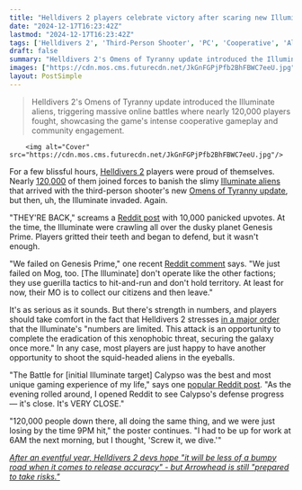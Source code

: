 ```yaml
---
title: "Helldivers 2 players celebrate victory after scaring new Illuminate invaders out of the galaxy, only for the creepy squid aliens to come running back"
date: "2024-12-17T16:23:42Z"
lastmod: "2024-12-17T16:23:42Z"
tags: ['Helldivers 2', 'Third-Person Shooter', 'PC', 'Cooperative', 'Aliens', 'Online Multiplayer']
draft: false
summary: "Helldivers 2's Omens of Tyranny update introduced the Illuminate aliens, triggering massive online battles where nearly 120,000 players fought, showcasing the game's intense cooperative gameplay and community engagement."
images: ["https://cdn.mos.cms.futurecdn.net/JkGnFGPjPfb2BhFBWC7eeU.jpg"]
layout: PostSimple
---
```

> Helldivers 2's Omens of Tyranny update introduced the Illuminate aliens, triggering massive online battles where nearly 120,000 players fought, showcasing the game's intense cooperative gameplay and community engagement.


        <img alt="Cover" src="https://cdn.mos.cms.futurecdn.net/JkGnFGPjPfb2BhFBWC7eeU.jpg"/>
        
For a few blissful hours, [<u>Helldivers 2</u>](https://www.gamesradar.com/helldivers-2/) players were proud of themselves. Nearly [<u>120,000</u>](https://steamdb.info/app/553850/charts/) of them joined forces to banish the slimy [<u>Illuminate aliens</u>](https://www.gamesradar.com/games/third-person-shooter/now-that-the-illuminate-factions-arrived-helldivers-2-is-finally-the-three-front-battle-of-the-galactic-war-fans-have-been-waiting-for/) that arrived with the third-person shooter's new [<u>Omens of Tyranny update</u>](https://www.gamesradar.com/games/third-person-shooter/helldivers-2-omens-of-tyranny-update-illuminates/), but then, uh, the Illuminate invaded. Again. 

"THEY'RE BACK," screams a [<u>Reddit post</u>](https://www.reddit.com/r/Helldivers/comments/1hfuczl/theyre_back/) with 10,000 panicked upvotes. At the time, the Illuminate were crawling all over the dusky planet Genesis Prime. Players gritted their teeth and began to defend, but it wasn't enough. 

"We failed on Genesis Prime," one recent [<u>Reddit comment</u>](https://www.reddit.com/r/Helldivers/comments/1hg79fb/comment/m2hi6yr/?utm_source=share&utm_medium=web3x&utm_name=web3xcss&utm_term=1&utm_content=share_button) says. "We just failed on Mog, too. [The Illuminate] don't operate like the other factions; they use guerilla tactics to hit-and-run and don't hold territory. At least for now, their MO is to collect our citizens and then leave."

It's as serious as it sounds. But there's strength in numbers, and players should take comfort in the fact that Helldivers 2 stresses [<u>in a major order</u>](https://x.com/helldivers2/status/1868932303457841158) that the Illuminate's "numbers are limited. This attack is an opportunity to complete the eradication of this xenophobic threat, securing the galaxy once more." In any case, most players are just happy to have another opportunity to shoot the squid-headed aliens in the eyeballs. 

"The Battle for [initial Illuminate target] Calypso was the best and most unique gaming experience of my life," says one [<u>popular Reddit post</u>](https://www.reddit.com/r/Helldivers/comments/1hfm3el/the_battle_for_calypso_was_the_best_and_most/). "As the evening rolled around, I opened Reddit to see Calypso's defense progress — it's close. It's VERY CLOSE."

"120,000 people down there, all doing the same thing, and we were just losing by the time 9PM hit," the poster continues. "I had to be up for work at 6AM the next morning, but I thought, 'Screw it, we dive.'" 

[<u><em>After an eventful year, Helldivers 2 devs hope "it will be less of a bumpy road when it comes to release accuracy" - but Arrowhead is still "prepared to take risks."</em></u>](https://www.gamesradar.com/games/third-person-shooter/after-an-eventful-year-helldivers-2-devs-hope-it-will-be-less-of-a-bumpy-road-when-it-comes-to-release-accuracy-but-arrowhead-is-still-prepared-to-take-risks/)
        